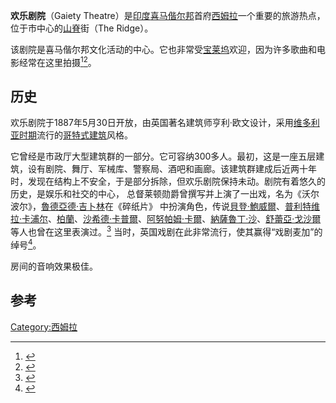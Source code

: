 {{Infobox building
| name = 欢乐剧院
| location = 山脊
| location_country = [[印度|印度]]
| opened_date = 1887年5月30日
| groundbreaking_date = 
| architectural_style = 哥特式
| architect =亨利·欧文
| image = Gaiety Theater - Mall Road - Shimla 2014-05-07 1290.JPG
| location_town = [[西姆拉|西姆拉]]
}}
'''欢乐剧院'''（Gaiety Theatre）是[[印度|印度]][[喜马偕尔邦|喜马偕尔邦]]首府[[西姆拉|西姆拉]]一个重要的旅游热点，位于市中心的[[山脊_(西姆拉)|山脊]]街（The Ridge）。

该剧院是喜马偕尔邦文化活动的中心。它也非常受[[宝莱坞|宝莱坞]]欢迎，因为许多歌曲和电影经常在这里拍摄<ref>{{Cite web|last=Khanna|first=Rajeev|title=Shimla Film Festival Gives a Call to Dream in Diversity|url=https://www.thecitizen.in/index.php/en/NewsDetail/index/16/17674/Shimla-Film-Festival-Gives-a-Call-to-Dream-i|access-date=2020-06-08|website=The Citizen|language=en-US|archive-date=2020-06-08|archive-url=https://web.archive.org/web/20200608181247/https://www.thecitizen.in//index.php/en/newsdetail/index/16/17674/shimla-film-festival-gives-a-call-to-dream-i|dead-url=no}}</ref><ref>{{Cite web|title=Pachtaoge first look: Vicky Kaushal, Nora Fatehi crank up the passion in latest Arijit Singh song|url=https://www.hindustantimes.com/bollywood/pachtaoge-first-look-vicky-kaushal-nora-fatehi-crank-up-the-passion-in-latest-arijit-singh-song/story-oN8lwSwElMhLfAfpS6LPrK.html|access-date=2020-06-08|website=hindustantimes.com|language=en|archive-date=2020-06-08|archive-url=https://web.archive.org/web/20200608182710/https://www.hindustantimes.com/bollywood/pachtaoge-first-look-vicky-kaushal-nora-fatehi-crank-up-the-passion-in-latest-arijit-singh-song/story-oN8lwSwElMhLfAfpS6LPrK.html|dead-url=no}}</ref>。

== 历史 ==
欢乐剧院于1887年5月30日开放，由英国著名建筑师亨利·欧文设计，采用[[维多利亚时期|维多利亚时期]]流行的[[哥特式建筑|哥特式建筑]]风格。

它曾经是市政厅大型建筑群的一部分。它可容纳300多人。最初，这是一座五层建筑，设有剧院、舞厅、军械库、警察局、酒吧和画廊。该建筑群建成后近两十年时，发现在结构上不安全，于是部分拆除，但欢乐剧院保持未动。剧院有着悠久的历史，是娱乐和社交的中心， 总督莱顿勋爵曾撰写并上演了一出戏，名为《沃尔波尔》，[[魯德亞德·吉卜林|魯德亞德·吉卜林]]在《碎纸片》 中扮演角色，传说[[貝登·鮑威爾|貝登·鮑威爾]]、[[普利特维拉·卡浦尔|普利特维拉·卡浦尔]]、[[柏蘭|柏蘭]]、[[沙希德·卡普爾|沙希德·卡普爾]]、[[阿努帕姆·卡爾|阿努帕姆·卡爾]]、[[納薩魯丁·沙|納薩魯丁·沙]]、[[舒蕾亞·戈沙爾|舒蕾亞·戈沙爾]]等人也曾在这里表演过。<ref>{{Cite news|last=Khanna|first=Shailaja|date=2017-10-13|title=Resounding music in the hills|language=en|work=The Hindu|url=https://www.thehindu.com/entertainment/music/resounding-music-in-the-hills/article19846597.ece|access-date=2020-06-08|issn=0971-751X|archive-date=2020-11-27|archive-url=https://web.archive.org/web/20201127084104/https://www.thehindu.com/entertainment/music/resounding-music-in-the-hills/article19846597.ece|dead-url=no}}</ref> 当时，英国戏剧在此非常流行，使其赢得“戏剧麦加”的绰号<ref>{{Cite news|last=Brara|first=Sarita|date=2013-07-13|title=Playhouse legacy|language=en|work=The Hindu|url=https://www.thehindu.com/features/friday-review/theatre/playhouse-legacy/article4909064.ece|access-date=2020-06-08|issn=0971-751X|archive-date=2021-01-18|archive-url=https://web.archive.org/web/20210118115943/https://www.thehindu.com/features/friday-review/theatre/playhouse-legacy/article4909064.ece|dead-url=no}}</ref>。

房间的音响效果极佳。

==参考==
{{Reflist}}
[[Category:西姆拉|Category:西姆拉]]